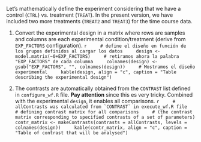 Let's mathematically define the experiment considering that we have a control (`CTRL`) vs. treatment (`TREAT`). In the present version, we have included two more treatments (`TREAT2` and `TREAT3`) for the time course data.

1. Convert the experimental design in a matrix where rows are samples and columns are each experimental condition/treatment (derive from `EXP_FACTORS` configuration).
    ```r
    # define el diseño en función de los grupos definidos al cargar los datos
    design <- model.matrix(~0+EXP_FACTORS)
    # retiramos ahora la palabra "EXP_FACTORS" de cada columna
    colnames(design) <- gsub("EXP_FACTORS", "", colnames(design))
    # Mostramos el diseño experimental
    kable(design, align = "c", caption = "Table describing the experimental design")
    ```


2. The contrasts are automatically obtained from the `CONTRAST` list defined in `configure_wf.R` file. **Pay attention** since this es very tricky. Combined with the experimental `design`, it enables all comparisons.
    ```r
    # allContrasts was calculated from `CONTRAST` in execute_wf.R file
    # defining contrast matrix for all comparisons
    # (the contrast matrix corresponding to specified contrasts of a set of parameters)
    contr_matrix <- makeContrasts(contrasts = allContrasts, levels = colnames(design))
    kable(contr_matrix, align = "c", caption = "Table of contrast that will be analysed")
    ```
